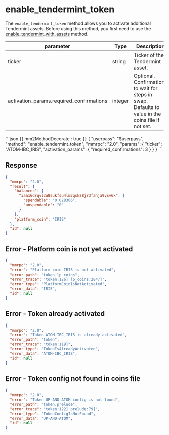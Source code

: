 # enable_tendermint_token

The `enable_tendermint_token` method allows you to activate additional Tendermint assets. Before using this method, you first need to use the [enable_tendermint_with_assets](enable_tendermint_with_assets) method.

| parameter                                | Type    | Description                                                                                        |
| ---------------------------------------- | ------- | -------------------------------------------------------------------------------------------------- |
| ticker                                   | string  | Ticker of the Tendermint asset.                                                                    |
| activation_params.required_confirmations | integer | Optional. Confirmations to wait for steps in swap. Defaults to value in the coins file if not set. |

<CodeGroup title="" tag="POST" label="enable_tendermint_token">
```json {{ mm2MethodDecorate : true }}
{
  "userpass": "$userpass",
  "method": "enable_tendermint_token",
  "mmrpc": "2.0",
  "params": {
    "ticker": "ATOM-IBC_IRIS",
    "activation_params": {
      "required_confirmations": 3
    }
  }
}
```
</CodeGroup>


## Response

```json
{
  "mmrpc": "2.0",
  "result": {
    "balances": {
      "iaa16drqvl3u8sukfsu4lm3qsk28jr3fahja9vsv6k": {
        "spendable": "0.028306",
        "unspendable": "0"
      }
    },
    "platform_coin": "IRIS"
  },
  "id": null
}
```

## Error - Platform coin is not yet activated

```json
{
  "mmrpc": "2.0",
  "error": "Platform coin IRIS is not activated",
  "error_path": "token.lp_coins",
  "error_trace": "token:126] lp_coins:2847]",
  "error_type": "PlatformCoinIsNotActivated",
  "error_data": "IRIS",
  "id": null
}
```

## Error - Token already activated

```json
{
  "mmrpc": "2.0",
  "error": "Token ATOM-IBC_IRIS is already activated",
  "error_path": "token",
  "error_trace": "token:119]",
  "error_type": "TokenIsAlreadyActivated",
  "error_data": "ATOM-IBC_IRIS",
  "id": null
}
```

## Error - Token config not found in coins file

```json
{
  "mmrpc": "2.0",
  "error": "Token UP-AND-ATOM config is not found",
  "error_path": "token.prelude",
  "error_trace": "token:122] prelude:79]",
  "error_type": "TokenConfigIsNotFound",
  "error_data": "UP-AND-ATOM",
  "id": null
}
```
